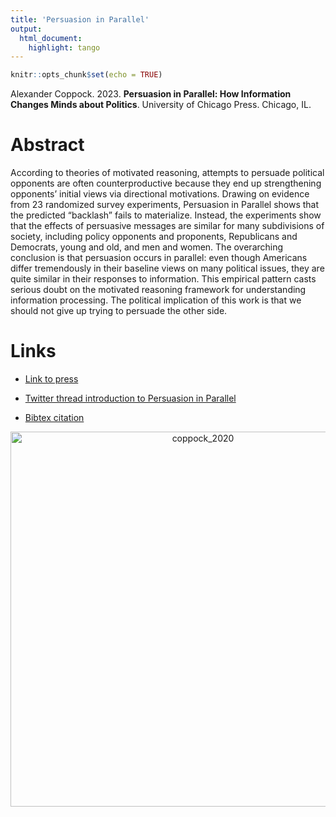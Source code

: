 ```yaml
---
title: 'Persuasion in Parallel'
output:
  html_document:
    highlight: tango
---
```


```r
knitr::opts_chunk$set(echo = TRUE)
```

Alexander Coppock. 2023. <b>Persuasion in Parallel: How Information Changes Minds about Politics</b>. University of Chicago Press. Chicago, IL.

# Abstract

According to theories of motivated reasoning, attempts to persuade political opponents are often counterproductive because they end up strengthening opponents' initial views via directional motivations. Drawing on evidence from 23 randomized survey experiments, Persuasion in Parallel shows that the predicted "backlash" fails to materialize. Instead, the experiments show that the effects of persuasive messages are similar for many subdivisions of society, including policy opponents and proponents, Republicans and Democrats, young and old, and men and women. The overarching conclusion is that persuasion occurs in parallel: even though Americans differ tremendously in their baseline views on many political issues, they are quite similar in their responses to information. This empirical pattern casts serious doubt on the motivated reasoning framework for understanding information processing. The political implication of this work is that we should not give up trying to persuade the other side.

# Links
 - <a href='https://press.uchicago.edu/ucp/books/book/chicago/P/bo181475008.html' target='_blank'>Link to press</a>
 - <a href='https://twitter.com/aecoppock/status/1615381402689900545'target='_blank'>Twitter thread introduction to Persuasion in Parallel</a>

- <a href='coppock_2023.txt'target='_blank'>Bibtex citation</a>

<center><img src="display_figures/coppock_2023_display.jpg" alt="coppock_2020" width="600"></center>

